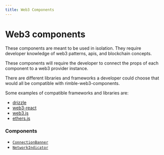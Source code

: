 ```yaml
---
title: Web3 Components
---
```


# Web3 components

These components are meant to be used in isolation. They require developer knowledge of web3 patterns, apis, and blockchain concepts.

These components will require the developer to connect the props of each component to a web3 provider instance.

There are different libraries and frameworks a developer could choose that would all be compatible with rimble-web3-components.

Some examples of compatible frameworks and libraries are:

- [drizzle](https://www.trufflesuite.com/drizzle)
- [web3-react](https://noahzinsmeister.gitbook.io/web3-react/v/latest/)
- [web3.js](https://github.com/ethereum/web3.js/)
- [ethers.js](https://github.com/ethers-io/ethers.js)

### Components
- [`ConnectionBanner`](/components/web3-components/ConnectionBanner)
- [`NetworkIndicator`](/components/web3-components/NetworkIndicator)
